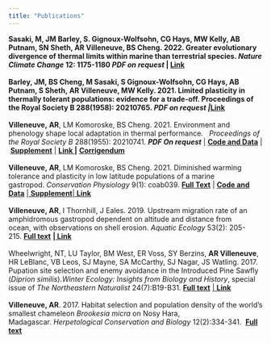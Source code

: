 ```yaml
---
title: "Publications"
---
```


**Sasaki, M, JM Barley, S. Gignoux-Wolfsohn, CG Hays, MW Kelly, AB Putnam, SN Sheth, AR Villeneuve, BS Cheng. 2022. Greater evolutionary divergence of thermal limits within marine than terrestrial species. *Nature Climate Change* 12: 1175-1180 *PDF on request* \| [Link](https://www.nature.com/articles/s41558-022-01534-y)\
\
Barley, JM, BS Cheng, M Sasaki, S Gignoux-Wolfsohn, CG Hays, AB Putnam, S Sheth, AR Villeneuve, MW Kelly. 2021. Limited plasticity in thermally tolerant populations: evidence for a trade-off. Proceedings of the Royal Society B 288(1958): 20210765. *PDF on request \|*[Link](https://pubmed.ncbi.nlm.nih.gov/34493077/)**\
\
**​Villeneuve, AR**, LM Komoroske, BS Cheng. 2021. Environment and phenology shape local adaptation in thermal performance.   *Proceedings of the Royal Society B* 288(1955): 20210741. [***​***]{.underline}***PDF On request*** \| [[**Code and Data**]{.underline}](https://datadryad.org/stash/dataset/doi:10.5061/dryad.1c59zw3vv) \| [[**Supplement**]{.underline}](https://rs.figshare.com/articles/journal_contribution/Supplementary_Materials_from_Environment_and_phenology_shape_local_adaptation_in_thermal_performance/14992747) [\|]{.underline} [[**Link \|**]{.underline}](https://royalsocietypublishing.org/doi/abs/10.1098/rspb.2021.0741) [[**Corrigendum**]{.underline}](https://royalsocietypublishing.org/doi/10.1098/rspb.2021.2554)\
\
**Villeneuve, AR**, LM Komoroske, BS Cheng. 2021. Diminished warming tolerance and plasticity in low latitude populations of a marine gastropod. *Conservation Physiology* 9(1): coab039. [**Full Text**](https://villesci.weebly.com/uploads/1/2/3/6/123660066/villeneuve_2021_conphys.pdf) \| [[**Code and Data**]{.underline}](https://zenodo.org/record/4644201#.YQF3845Kg2w) [\| [**Supplement**](https://villesci.weebly.com/uploads/1/2/3/6/123660066/villeneuve_lt50_ms_supplementary_4_15_coab039.docx)\| [**Link**](https://academic.oup.com/conphys/article/9/1/coab039/6297054)]{.underline}\
\
**Villeneuve, AR**, I Thornhill, J Eales. 2019*.* Upstream migration rate of an amphidromous gastropod dependent on altitude and distance from ocean, with observations on shell erosion. *Aquatic Ecology* 53(2): 205-215. [**Full text**](https://villesci.weebly.com/uploads/1/2/3/6/123660066/villeneuve2019_article_upstreammigrationandaltitudina.pdf) **\|[ Link](https://link.springer.com/article/10.1007/s10452-019-09683-7)**\
[**​**](https://villesci.weebly.com/uploads/1/2/3/6/123660066/villeneuve2019_article_upstreammigrationandaltitudina.pdf)\
Wheelwright, NT, LU Taylor, BM West, ER Voss, SY Berzins, **AR Villeneuve**, HR LeBlanc, VB Leos, SJ Mayne, SA McCarthy, SJ Nagar, JS Watling. 2017. Pupation site selection and enemy avoidance in the Introduced Pine Sawfly (*Diprion similis*).*Winter Ecology: Insights from Biology and History*, special issue of *The Northeastern Naturalist* 24(7):B19-B31. [[**Full text**]{.underline}](https://villesci.weebly.com/uploads/1/2/3/6/123660066/wheelwrightelalnenat17__2_.pdf) [\| [**Link**](https://bioone.org/journals/northeastern-naturalist/volume-24/issue-sp7/045.024.s705/Pupation-Site-Selection-and-Enemy-Avoidance-in-the-Introduced-Pine/10.1656/045.024.s705.full)]{.underline}\
 \
**Villeneuve, AR**. 2017. Habitat selection and population density of the world's smallest chameleon *Brookesia micra* on Nosy Hara, Madagascar. *Herpetological Conservation and Biology* 12(2):334-341.  [[**Full text**]{.underline}](https://villesci.weebly.com/uploads/1/2/3/6/123660066/villeneuve2017brookesiafinal.pdf)
